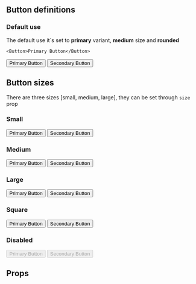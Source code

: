 


<Meta title="Atoms|Button" component={Button} />

## Button definitions

### Default use

The default use it`s set to **primary** variant, **medium** size and **rounded**

`<Button>Primary Button</Button>`

<Preview>
  <Story name="Default">
    <Grid columns={3}>
      <Button>Primary Button</Button>
      <Button variant="secondary">Secondary Button</Button>
    </Grid>
  </Story>
</Preview>

## Button sizes

There are three sizes [small, medium, large], they can be set through `size` prop

### Small

<Preview>
  <Story name="Small">
    <Grid columns={3}>
      <Button size="small" variant="primary">
        Primary Button
      </Button>
      <Button size="small" variant="secondary">
        Secondary Button
      </Button>
    </Grid>
  </Story>
</Preview>

### Medium

<Preview>
  <Story name="Medium">
    <Grid columns={3}>
      <Button size="medium" variant="primary">
        Primary Button
      </Button>
      <Button size="medium" variant="secondary">
        Secondary Button
      </Button>
    </Grid>
  </Story>
</Preview>

### Large

<Preview>
  <Story name="Large">
    <Grid columns={3}>
      <Button size="large" variant="primary">
        Primary Button
      </Button>
      <Button size="large" variant="secondary">
        Secondary Button
      </Button>
    </Grid>
  </Story>
</Preview>

### Square

<Preview>
  <Story name="Square">
    <Grid columns={3}>
      <Button variant="primary">Primary Button</Button>
      <Button variant="secondary">Secondary Button</Button>
    </Grid>
  </Story>
</Preview>

### Disabled

<Preview>
  <Story name="Disabled">
    <Grid columns={3}>
      <Button variant="primary" disabled>
        Primary Button
      </Button>
      <Button variant="secondary" disabled>
        Secondary Button
      </Button>
    </Grid>
  </Story>
</Preview>

## Props

<Props of={Button} />
